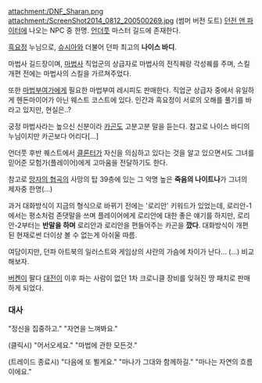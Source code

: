 attachment:/DNF_Sharan.png
attachment:/ScreenShot2014_0812_200500269.jpg
(썸머 버전 도트)
[[던전 앤 파이터]]에 나오는 NPC 중 한명. [[언더풋]] 마스터 길드에 존재한다.

[[흑요정]] 누님으로, [[슈시아]]와 더불어 던파 최고의 '''나이스 바디'''.

마법사 길드장이며, [[마법사]] 직업군의 상급자로 마법사의 전직퀘랑 각성퀘를 주며, 스킬 개편 전에는 마법사의 스킬을 가르쳐주었다. 

또한 [[마법부여가]]에게 필요한 마법부여 레시피도 판매한다.
직업군 상급자 중에서 유일하게 헨돈마이어가 아닌 웨스트 코스트에 있다.
인간과 흑요정이 서로의 오해를 풀기를 바라고 있지만, 현실은..?

궁정 마법사라는 높으신 신분이라 [[카곤]]도 고분고분 말을 듣는다. 참고로 나이스 바디의 누님이지만 카곤보다 어리다[...] 

언더풋 후반 퀘스트에서 [[클론터]]가 자신을 의심하고 있다는 것을 알고 있으면서도 그녀를 믿어준 모험가(플레이어)에게 고마움을 전달하기도 한다.

참고로 [[망자의 협곡]]의 사망의 탑 39층에 있는 그 악명 높은 '''죽음의 나이트나'''가 그녀의 제자중 한명(…)

과거 대화방식이 지금의 형식으로 바뀌기 전에는 '로리안' 키워드가 있었는데, 로리안-1에서는 평소처럼 존댓말을 쓰며 플레이어에게 로리안에 대한 좋은 얘기를 하지만, 로리안-2부터는 '''반말을 하며''' 로리안과 로리안을 편들어주는 카곤을 '''깠다'''. 대화방식이 개편된 현재로썬 더이상 볼 수 없는게 아쉬울 따름.

여담이지만, 던파 아트북의 일러스트와 게임상의 샤란의 가슴에 차이가 난다... (...) 비교해보자.

[[버켄]]이 팔다 [[대전이]] 이후 파는 사람이 없던 1차 크로니클 장비를 잊혀진 땅 패치로 판매하게 되었다.

=== 대사 ===
"정신을 집중하고."
"자연을 느껴봐요."

(클릭시)
"어서오세요."
"마법에 관한 모든것."

(트레이드 종료시)
"다음에 또 뵐게요."
"마나가 그대와 함께하길."
"마나는 자연의 흐름이에요."
